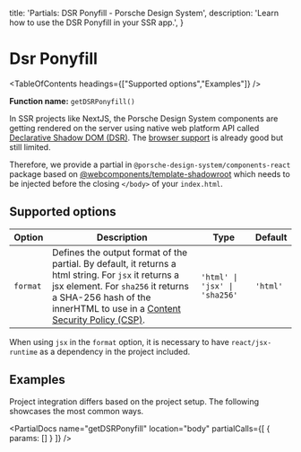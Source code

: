 
  title: 'Partials: DSR Ponyfill - Porsche Design System',
  description: 'Learn how to use the DSR Ponyfill in your SSR app.',
}

# Dsr Ponyfill

<TableOfContents headings={["Supported options","Examples"]} />

**Function name:** `getDSRPonyfill()`

In SSR projects like NextJS, the Porsche Design System components are getting rendered on the server using native web
platform API called [Declarative Shadow DOM (DSR)](https://web.dev/declarative-shadow-dom). The
[browser support](https://caniuse.com/?search=declarative%20shadow%20dom) is already good but still limited.

Therefore, we provide a partial in `@porsche-design-system/components-react` package based on
[@webcomponents/template-shadowroot](https://npmjs.com/package/@webcomponents/template-shadowroot) which needs to be
injected before the closing `</body>` of your `index.html`.

## Supported options

| Option   | Description                                                                                                                                                                                                                                                                  | Type                        | Default  |
| -------- |------------------------------------------------------------------------------------------------------------------------------------------------------------------------------------------------------------------------------------------------------------------------------| --------------------------- | -------- |
| `format` | Defines the output format of the partial. By default, it returns a html string. For `jsx` it returns a jsx element. For `sha256` it returns a SHA-256 hash of the innerHTML to use in a [Content Security Policy (CSP)](/must-know/security/content-security-policy). | `'html' \| 'jsx' \| 'sha256'` | `'html'` |

When using `jsx` in the `format` option, it is necessary to have `react/jsx-runtime` as a dependency in the project
included.

## Examples

Project integration differs based on the project setup.
The following showcases the most common ways.

<PartialDocs name="getDSRPonyfill" location="body" partialCalls={[
  {
    params: []
  }
]} />
